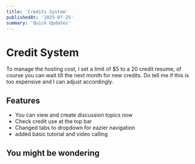 ```yaml
---
title: 'Credits System'
publishedAt: '2025-07-25'
summary: 'Quick Updates'
---
```


# Credit System
To manage the hosting cost, I set a limit of $5 to a 20 credit resume, of course you can wait till the next month for new credits. Do tell me if this is too expensive and I can adjust accordingly.

## Features
- You can view and create discussion topics now
- Check credit use at the top bar
- Changed tabs to dropdown for eazier navigation
- added basic tutorial and video calling


## You might be wondering
